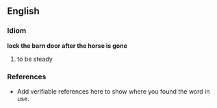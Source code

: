 ==English==

===Idiom===
'''lock the barn door after the horse is gone'''

# to be steady

===References===
*Add verifiable references here to show where you found the word in use.